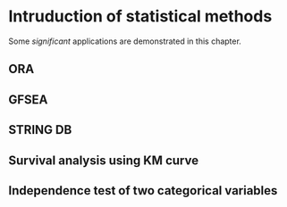 # Intruduction of statistical methods

Some _significant_ applications are demonstrated in this chapter.

## ORA

## GFSEA

## STRING DB

## Survival analysis using KM curve

## Independence test of two categorical variables
